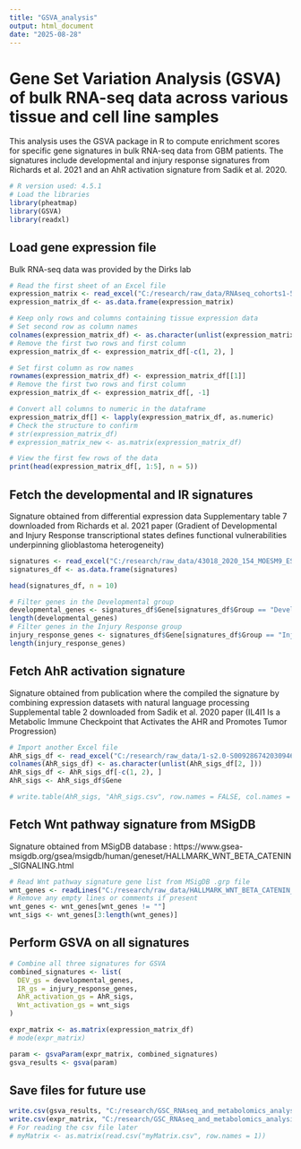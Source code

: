 ```yaml
---
title: "GSVA_analysis"
output: html_document
date: "2025-08-28"
---
```

# Gene Set Variation Analysis (GSVA) of bulk RNA-seq data across various tissue and cell line samples
This analysis uses the GSVA package in R to compute enrichment scores for specific gene signatures in bulk
RNA-seq data from GBM patients. The signatures include developmental and injury response signatures from
Richards et al. 2021 and an AhR activation signature from Sadik et al. 2020.

```r
# R version used: 4.5.1
# Load the libraries
library(pheatmap)
library(GSVA)
library(readxl) 
```

## Load gene expression file
Bulk RNA-seq data was provided by the Dirks lab
```r
# Read the first sheet of an Excel file
expression_matrix <- read_excel("C:/research/raw_data/RNAseq_cohorts1-5 plus extra.xlsx")
expression_matrix_df <- as.data.frame(expression_matrix)

# Keep only rows and columns containing tissue expression data
# Set second row as column names
colnames(expression_matrix_df) <- as.character(unlist(expression_matrix_df[2, ]))
# Remove the first two rows and first column 
expression_matrix_df <- expression_matrix_df[-c(1, 2), ]

# Set first column as row names
rownames(expression_matrix_df) <- expression_matrix_df[[1]]
# Remove the first two rows and first column 
expression_matrix_df <- expression_matrix_df[, -1]

# Convert all columns to numeric in the dataframe
expression_matrix_df[] <- lapply(expression_matrix_df, as.numeric)
# Check the structure to confirm
# str(expression_matrix_df)
# expression_matrix_new <- as.matrix(expression_matrix_df)

# View the first few rows of the data
print(head(expression_matrix_df[, 1:5], n = 5))

```

## Fetch the developmental and IR signatures
Signature obtained from differential expression data
Supplementary table 7 downloaded from Richards et al. 2021 paper (Gradient of Developmental and Injury Response transcriptional states defines functional vulnerabilities underpinning glioblastoma heterogeneity)
```r
signatures <- read_excel("C:/research/raw_data/43018_2020_154_MOESM9_ESM (8).xlsx")
signatures_df <- as.data.frame(signatures)

head(signatures_df, n = 10)

# Filter genes in the Developmental group
developmental_genes <- signatures_df$Gene[signatures_df$Group == "Developmental"]
length(developmental_genes)
# Filter genes in the Injury Response group
injury_response_genes <- signatures_df$Gene[signatures_df$Group == "Injury_Response"]
length(injury_response_genes)
```

## Fetch AhR activation signature
Signature obtained from publication where the compiled the signature by combining expression datasets with natural language processing
Supplemental table 2 downloaded from Sadik et al. 2020 paper (IL4I1 Is a Metabolic Immune Checkpoint that Activates the AHR and Promotes Tumor Progression)
```r
# Import another Excel file
AhR_sigs_df <- read_excel("C:/research/raw_data/1-s2.0-S0092867420309466-mmc2.xlsx")
colnames(AhR_sigs_df) <- as.character(unlist(AhR_sigs_df[2, ]))
AhR_sigs_df <- AhR_sigs_df[-c(1, 2), ]
AhR_sigs <- AhR_sigs_df$Gene

# write.table(AhR_sigs, "AhR_sigs.csv", row.names = FALSE, col.names = FALSE, quote = FALSE, sep = ",")
```

## Fetch Wnt pathway signature from MSigDB
Signature obtained from MSigDB database : https://www.gsea-msigdb.org/gsea/msigdb/human/geneset/HALLMARK_WNT_BETA_CATENIN_SIGNALING.html


```r
# Read Wnt pathway signature gene list from MSigDB .grp file
wnt_genes <- readLines("C:/research/raw_data/HALLMARK_WNT_BETA_CATENIN_SIGNALING.v2025.1.Hs.grp")
# Remove any empty lines or comments if present
wnt_genes <- wnt_genes[wnt_genes != ""]
wnt_sigs <- wnt_genes[3:length(wnt_genes)]
```

## Perform GSVA on all signatures
```r
# Combine all three signatures for GSVA
combined_signatures <- list(
  DEV_gs = developmental_genes,
  IR_gs = injury_response_genes,
  AhR_activation_gs = AhR_sigs,
  Wnt_activation_gs = wnt_sigs
)

expr_matrix <- as.matrix(expression_matrix_df)
# mode(expr_matrix)

param <- gsvaParam(expr_matrix, combined_signatures)
gsva_results <- gsva(param)
```

## Save files for future use
```r
write.csv(gsva_results, "C:/research/GSC_RNAseq_and_metabolomics_analysis/gsva_results.csv", row.names = TRUE) 
write.csv(expr_matrix, "C:/research/GSC_RNAseq_and_metabolomics_analysis/bulk_rnaseq_clean.csv", row.names = TRUE) 
# For reading the csv file later
# myMatrix <- as.matrix(read.csv("myMatrix.csv", row.names = 1))
```




